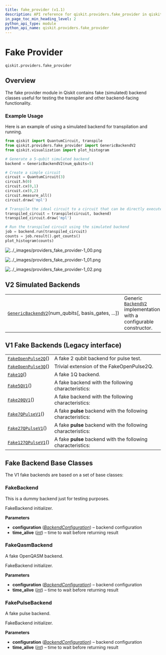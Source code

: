 ```yaml
---
title: fake_provider (v1.1)
description: API reference for qiskit.providers.fake_provider in qiskit v1.1
in_page_toc_min_heading_level: 2
python_api_type: module
python_api_name: qiskit.providers.fake_provider
---
```


<span id="module-qiskit.providers.fake_provider" />

<span id="qiskit-providers-fakeprovider" />

<span id="fake-provider-qiskit-providers-fake-provider" />

# Fake Provider

`qiskit.providers.fake_provider`

## Overview

The fake provider module in Qiskit contains fake (simulated) backend classes useful for testing the transpiler and other backend-facing functionality.

### Example Usage

Here is an example of using a simulated backend for transpilation and running.

```python
from qiskit import QuantumCircuit, transpile
from qiskit.providers.fake_provider import GenericBackendV2
from qiskit.visualization import plot_histogram

# Generate a 5-qubit simulated backend
backend = GenericBackendV2(num_qubits=5)

# Create a simple circuit
circuit = QuantumCircuit(3)
circuit.h(0)
circuit.cx(0,1)
circuit.cx(0,2)
circuit.measure_all()
circuit.draw('mpl')

# Transpile the ideal circuit to a circuit that can be directly executed by the backend
transpiled_circuit = transpile(circuit, backend)
transpiled_circuit.draw('mpl')

# Run the transpiled circuit using the simulated backend
job = backend.run(transpiled_circuit)
counts = job.result().get_counts()
plot_histogram(counts)
```

![../\_images/providers\_fake\_provider-1\_00.png](/docs/images/api/qiskit/1.1/providers_fake_provider-1_00.avif)

![../\_images/providers\_fake\_provider-1\_01.png](/docs/images/api/qiskit/1.1/providers_fake_provider-1_01.avif)

![../\_images/providers\_fake\_provider-1\_02.png](/docs/images/api/qiskit/1.1/providers_fake_provider-1_02.avif)

## V2 Simulated Backends

|                                                                                                                                                            |                                                                                                                                |
| ---------------------------------------------------------------------------------------------------------------------------------------------------------- | ------------------------------------------------------------------------------------------------------------------------------ |
| [`GenericBackendV2`](qiskit.providers.fake_provider.GenericBackendV2 "qiskit.providers.fake_provider.GenericBackendV2")(num\_qubits\[, basis\_gates, ...]) | Generic [`BackendV2`](qiskit.providers.BackendV2 "qiskit.providers.BackendV2") implementation with a configurable constructor. |

## V1 Fake Backends (Legacy interface)

|                                                                                                                        |                                                              |
| ---------------------------------------------------------------------------------------------------------------------- | ------------------------------------------------------------ |
| [`FakeOpenPulse2Q`](qiskit.providers.fake_provider.FakeOpenPulse2Q "qiskit.providers.fake_provider.FakeOpenPulse2Q")() | A fake 2 qubit backend for pulse test.                       |
| [`FakeOpenPulse3Q`](qiskit.providers.fake_provider.FakeOpenPulse3Q "qiskit.providers.fake_provider.FakeOpenPulse3Q")() | Trivial extension of the FakeOpenPulse2Q.                    |
| [`Fake1Q`](qiskit.providers.fake_provider.Fake1Q "qiskit.providers.fake_provider.Fake1Q")()                            | A fake 1Q backend.                                           |
| [`Fake5QV1`](qiskit.providers.fake_provider.Fake5QV1 "qiskit.providers.fake_provider.Fake5QV1")()                      | A fake backend with the following characteristics:           |
| [`Fake20QV1`](qiskit.providers.fake_provider.Fake20QV1 "qiskit.providers.fake_provider.Fake20QV1")()                   | A fake backend with the following characteristics:           |
| [`Fake7QPulseV1`](qiskit.providers.fake_provider.Fake7QPulseV1 "qiskit.providers.fake_provider.Fake7QPulseV1")()       | A fake **pulse** backend with the following characteristics: |
| [`Fake27QPulseV1`](qiskit.providers.fake_provider.Fake27QPulseV1 "qiskit.providers.fake_provider.Fake27QPulseV1")()    | A fake **pulse** backend with the following characteristics: |
| [`Fake127QPulseV1`](qiskit.providers.fake_provider.Fake127QPulseV1 "qiskit.providers.fake_provider.Fake127QPulseV1")() | A fake **pulse** backend with the following characteristics: |

## Fake Backend Base Classes

The V1 fake backends are based on a set of base classes:

### FakeBackend

<Class id="qiskit.providers.fake_provider.FakeBackend" github="https://github.com/Qiskit/qiskit/tree/stable/1.1/qiskit/providers/fake_provider/fake_backend.py#L39-L158" signature="qiskit.providers.fake_provider.FakeBackend(configuration, time_alive=10)" modifiers="class">
  This is a dummy backend just for testing purposes.

  FakeBackend initializer.

  **Parameters**

  *   **configuration** ([*BackendConfiguration*](qiskit.providers.models.BackendConfiguration "qiskit.providers.models.BackendConfiguration")) – backend configuration
  *   **time\_alive** ([*int*](https://docs.python.org/3/library/functions.html#int "(in Python v3.12)")) – time to wait before returning result
</Class>

### FakeQasmBackend

<Class id="qiskit.providers.fake_provider.FakeQasmBackend" github="https://github.com/Qiskit/qiskit/tree/stable/1.1/qiskit/providers/fake_provider/fake_qasm_backend.py#L30-L72" signature="qiskit.providers.fake_provider.FakeQasmBackend" modifiers="class">
  A fake OpenQASM backend.

  FakeBackend initializer.

  **Parameters**

  *   **configuration** ([*BackendConfiguration*](qiskit.providers.models.BackendConfiguration "qiskit.providers.models.BackendConfiguration")) – backend configuration
  *   **time\_alive** ([*int*](https://docs.python.org/3/library/functions.html#int "(in Python v3.12)")) – time to wait before returning result
</Class>

### FakePulseBackend

<Class id="qiskit.providers.fake_provider.FakePulseBackend" github="https://github.com/Qiskit/qiskit/tree/stable/1.1/qiskit/providers/fake_provider/fake_pulse_backend.py#L24-L43" signature="qiskit.providers.fake_provider.FakePulseBackend" modifiers="class">
  A fake pulse backend.

  FakeBackend initializer.

  **Parameters**

  *   **configuration** ([*BackendConfiguration*](qiskit.providers.models.BackendConfiguration "qiskit.providers.models.BackendConfiguration")) – backend configuration
  *   **time\_alive** ([*int*](https://docs.python.org/3/library/functions.html#int "(in Python v3.12)")) – time to wait before returning result
</Class>

